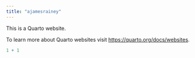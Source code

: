 ```yaml
---
title: "ajamesrainey"
---
```


This is a Quarto website.

To learn more about Quarto websites visit <https://quarto.org/docs/websites>.

```r
1 + 1
```

